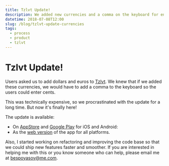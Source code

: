 ```yaml
---
title: Tzlvt Update!
description: We added new currencies and a comma on the keyboard for entering cents.
datetime: 2018-07-08T12:00
slug: /blog/tzlvt-update-currencies
tags:
  - process
  - product
  - tzlvt
---
```


# Tzlvt Update!

Users asked us to add dollars and euros to [Tzlvt](/projects/tzlvt). We knew that if we added these currencies, we would have to add a comma to the keyboard so the users could enter cents.

This was technically expensive, so we procrastinated with the update for a long time. But now it's finally here!

The update is available:

- On [AppStore](https://itunes.apple.com/us/app/tzlvt/id1093713971?ls=1&mt=8) and [Google Play](https://play.google.com/store/apps/details?id=ru.bespoyasov.tzlvt) for iOS and Android:
- As the [web version](https://fuckgrechka.ru/tzlvt/) of the app for all platforms.

Also, I started working on refactoring and improving the code base so that we could ship new features faster and smoother. If you are interested in helping me with this or you know someone who can help, please email me at bespoyasov@me.com.
